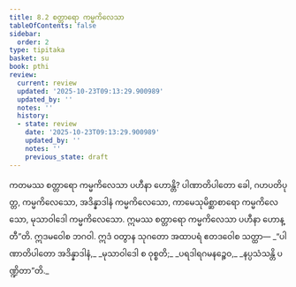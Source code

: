 ```yaml
---
title: 8.2 စတ္တာရော ကမ္မကိလေသာ
tableOfContents: false
sidebar:
  order: 2
type: tipitaka
basket: su
book: pthi
review:
  current: review
  updated: '2025-10-23T09:13:29.900989'
  updated_by: ''
  notes: ''
  history:
  - state: review
    date: '2025-10-23T09:13:29.900989'
    updated_by: ''
    notes: ''
    previous_state: draft
---
```



<ReviewStatus review={frontmatter.review} showDetails={true} />

<HypothesisAnnotation frontmatter={frontmatter} />

<DynamicBreadcrumb />

<Division number="245" book="pthi" e="ch" v="8" p="147">

<Paragraph number="580" book="pthi">
ကတမဿ စတ္တာရော ကမ္မကိလေသာ ပဟီနာ ဟောန္တိ? ပါဏာတိပါတော ခေါ, ဂဟပတိပုတ္တ, ကမ္မကိလေသော, အဒိန္နာဒါနံ ကမ္မကိလေသော, ကာမေသုမိစ္ဆာစာရော ကမ္မကိလေသော, မုသာဝါဒေါ ကမ္မကိလေသော. ဣမဿ စတ္တာရော ကမ္မကိလေသာ ပဟီနာ ဟောန္တီ”တိ. ဣဒမဝေါစ ဘဂဝါ. ဣဒံ ဝတွာန သုဂတော အထာပရံ ဧတဒဝေါစ သတ္ထာ—
</Paragraph>

<Paragraph number="581" type="verses" book="pthi">
_“ပါဏာတိပါတော အဒိန္နာဒါနံ,_  
_မုသာဝါဒေါ စ ဝုစ္စတိ;_  
_ပရဒါရဂမနဉ္စေဝ,_  
_နပ္ပသံသန္တိ ပဏ္ဍိတာ”တိ._
</Paragraph>
</Division>